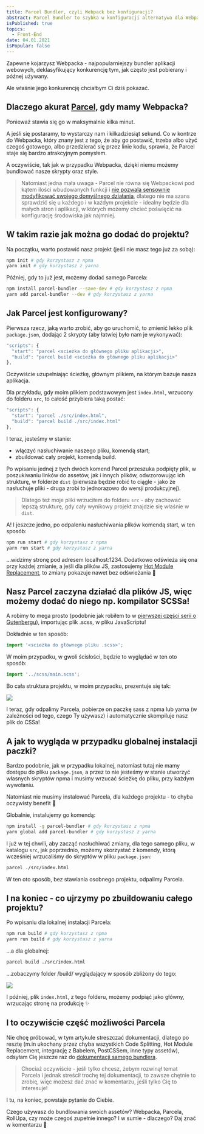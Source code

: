 ```yaml
---
title: Parcel Bundler, czyli Webpack bez konfiguracji?
abstract: Parcel Bundler to szybka w konfiguracji alternatywa dla Webpacka. W tym artykule pokazuję, w jaki sposób można ją skonfiguurować i używać! 🎉
isPublished: true
topics:
  - Front-End
date: 04.01.2021
isPopular: false
---
```


Zapewne kojarzysz Webpacka - najpopularniejszy bundler aplikacji webowych, deklasyfikujący konkurencję tym, jak często jest pobierany i późnej używany.

Ale właśnie jego konkurencję chciałbym Ci dziś pokazać.


<VideoInterlude id="e5enwi-SnPc" title="Parcel Bundler, czyli Webpack bez konfiguracji? 📦" />

## Dlaczego akurat [Parcel](https://parceljs.org/), gdy mamy Webpacka?

Ponieważ stawia się go w maksymalnie kilka minut.

A jeśli się postaramy, to wystarczy nam i kilkadziesiąt sekund. Co w kontrze do Webpacka, który znany jest z tego, że aby go postawić, trzeba albo użyć czegoś gotowego, albo przedzierać się przez linie kodu, sprawia, że Parcel staje się bardzo atrakcyjnym pomysłem.

A oczywiście, tak jak w przypadku Webpacka, dzięki niemu możemy bundlować nasze skrypty oraz style.

> Natomiast jedna mała uwaga - Parcel nie równa się Webpackowi pod kątem ilości wbudowanych funkcji i [nie pozwala sensownie modyfikować swojego domyślnego działania](https://github.com/parcel-bundler/parcel/issues/365), dlatego nie ma szans sprawdzić się u każdego i w każdym projekcie - idealny będzie dla małych stron i aplikacji, w których możemy chcieć poświęcić na konfigurację środowiska jak najmniej.

## W takim razie jak można go dodać do projektu?

Na początku, warto postawić nasz projekt (jeśli nie masz tego już za sobą):

```bash
npm init # gdy korzystasz z npma
yarn init # gdy korzystasz z yarna
```

Później, gdy to już jest, możemy dodać samego Parcela:

```bash
npm install parcel-bundler --save-dev # gdy korzystasz z npma
yarn add parcel-bundler --dev # gdy korzystasz z yarna
```

## Jak Parcel jest konfigurowany?

Pierwsza rzecz, jaką warto zrobić, aby go uruchomić, to zmienić lekko plik `package.json`, dodając 2 skrypty (aby łatwiej było nam je wykonywać):

```js
"scripts": {
  "start": "parcel <scieżka do głównego pliku aplikacji>",
  "build": "parcel build <scieżka do głównego pliku aplikacji>"
},
```

Oczywiście uzupełniając ścieżkę, głównym plikiem, na którym bazuje nasza aplikacja.

Dla przykładu, gdy moim plikiem podstawowym jest `index.html`, wrzucony do folderu `src`, to całość przybiera taką postać:

```js
"scripts": {
  "start": "parcel ./src/index.html",
  "build": "parcel build ./src/index.html"
},
```

I teraz, jesteśmy w stanie:

- włączyć nasłuchiwanie naszego pliku, komendą start;
- zbuildować cały projekt, komendą build.

Po wpisaniu jednej z tych dwóch komend Parcel przeszuka podpięty plik, w poszukiwaniu linków do assetów, jak i innych plików, odwzorowując ich strukturę, w folderze `dist` (pierwsza będzie robić to ciągle - jako że nasłuchuje pliki - druga zrobi to jednorazowo do wersji produkcyjnej).

> Dlatego też moje pliki wrzuciłem do folderu `src` - aby zachować lepszą strukturę, gdy cały wynikowy projekt znajdzie się właśnie w `dist`.

A! I jeszcze jedno, po odpaleniu nasłuchiwania plików komendą start, w ten sposób:

```bash
npm run start # gdy korzystasz z npma
yarn run start # gdy korzystasz z yarna
```

...widzimy stronę pod adresem localhost:1234. Dodatkowo odświeża się ona przy każdej zmianie, a jeśli dla plików JS, zastosujemy [Hot Module Replacement](https://parceljs.org/hmr.html), to zmiany pokazuje nawet bez odświeżania 🎉

## Nasz Parcel zaczyna działać dla plików JS, więc możemy dodać do niego np. kompilator SCSSa!

A robimy to mega prosto (podobnie jak robiłem to w [pierwszej części serii o Gutenbergu](https://robertorlinski.pl/2020/11/16/wordpress-gutenberg-001/)), importując plik .scss, w pliku JavaScriptu!

Dokładnie w ten sposób:

```js
import '<scieżka do głównego pliku .scss>';
```

W moim przypadku, w gwoli ścisłości, będzie to wyglądać w ten oto sposób:

```js
import '../scss/main.scss';
```

Bo cała struktura projektu, w moim przypadku, prezentuje się tak:

![](./struktura-folderow.jpg)

I teraz, gdy odpalimy Parcela, pobierze on paczkę sass z npma lub yarna (w zależności od tego, czego Ty używasz) i automatycznie skompiluje nasz plik do CSSa!

## A jak to wygląda w przypadku globalnej instalacji paczki?

Bardzo podobnie, jak w przypadku lokalnej, natomiast tutaj nie mamy dostępu do pliku `package.json`, a przez to nie jesteśmy w stanie utworzyć własnych skryptów npma i musimy wrzucać ścieżkę do pliku, przy każdym wywołaniu.

Natomiast nie musimy instalować Parcela, dla każdego projektu - to chyba oczywisty benefit 🌷

Globalnie, instalujemy go komendą:

```bash
npm install -g parcel-bundler # gdy korzystasz z npma
yarn global add parcel-bundler # gdy korzystasz z yarna
```

I już w tej chwili, aby zacząć nasłuchiwać zmiany, dla tego samego pliku, w katalogu `src`, jak poprzednio, możemy skorzystać z komendy, którą wcześniej wrzucaliśmy do skryptów w pliku `package.json`:

```bash
parcel ./src/index.html
```

W ten oto sposób, bez stawiania osobnego projektu, odpalimy Parcela.

## I na koniec - co ujrzymy po zbuildowaniu całego projektu?

Po wpisaniu dla lokalnej instalacji Parcela:

```bash
npm run build # gdy korzystasz z npma
yarn run build # gdy korzystasz z yarna
```

...a dla globalnej:

```bash
parcel build ./src/index.html
```

...zobaczymy folder /build/ wyglądający w sposób zbliżony do tego:

![](./folder-dist.jpg)

I później, plik `index.html`, z tego folderu, możemy podpiąć jako główny, wrzucając stronę na produkcję ✨

## I to oczywiście część możliwości Parcela

Nie chcę próbować, w tym artykule streszczać dokumentacji, dlatego po resztę (m.in ukochany przez chyba wszystkich Code Splitting, Hot Module Replacement, integrację z Babelem, PostCSSem, inne typy assetów), odsyłam Cię jeszcze raz do [dokumentacji samego bundlera](https://parceljs.org/getting_started.html).

> Chociaż oczywiście - jeśli tylko chcesz, żebym rozwinął temat Parcela i jednak streścił trochę tej dokumentacji, to zawsze chętnie to zrobię, więc możesz dać znać w komentarzu, jeśli tylko Cię to interesuje!

I tu, na koniec, powstaje pytanie do Ciebie.

Czego używasz do bundlowania swoich assetów? Webpacka, Parcela, RollUpa, czy może czegoś zupełnie innego? I w sumie - dlaczego? Daj znać w komentarzu 🌸
